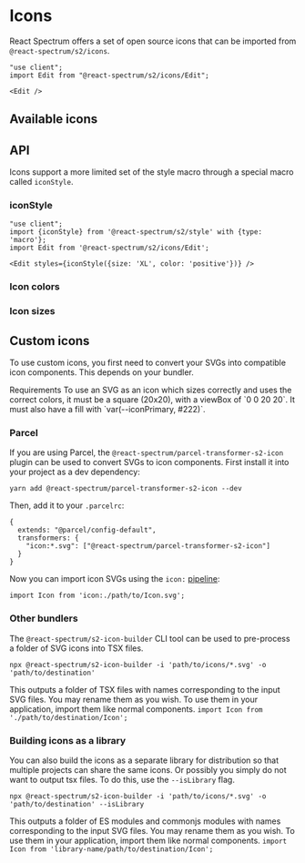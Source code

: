 

# Icons

<PageDescription>React Spectrum offers a set of open source icons that can be imported from `@react-spectrum/s2/icons`.</PageDescription>

```tsx render expanded
"use client";
import Edit from "@react-spectrum/s2/icons/Edit";

<Edit />
```

## Available icons

<IconCards />

## API

Icons support a more limited set of the style macro through a special macro called `iconStyle`.

### iconStyle

```tsx render expanded
"use client";
import {iconStyle} from '@react-spectrum/s2/style' with {type: 'macro'};
import Edit from '@react-spectrum/s2/icons/Edit';

<Edit styles={iconStyle({size: 'XL', color: 'positive'})} />
```

### Icon colors

<IconColors />

### Icon sizes

<IconSizes />

## Custom icons

To use custom icons, you first need to convert your SVGs into compatible icon components. This depends on your bundler.

<InlineAlert variant="notice">
  <Heading>Requirements</Heading>
  <Content>
    To use an SVG as an icon which sizes correctly and uses the correct colors, it must be a square (20x20), with a viewBox of `0 0 20 20`. It must also have a fill with `var(--iconPrimary, #222)`.
  </Content>
</InlineAlert>

### Parcel

If you are using Parcel, the `@react-spectrum/parcel-transformer-s2-icon` plugin can be used to convert SVGs to icon components. First install it into your project as a dev dependency:

`yarn add @react-spectrum/parcel-transformer-s2-icon --dev`

Then, add it to your `.parcelrc`:

```tsx
{
  extends: "@parcel/config-default",
  transformers: {
    "icon:*.svg": ["@react-spectrum/parcel-transformer-s2-icon"]
  }
}
```

Now you can import icon SVGs using the `icon:` [pipeline](https://parceljs.org/features/plugins/#named-pipelines):

`import Icon from 'icon:./path/to/Icon.svg';`

### Other bundlers

The `@react-spectrum/s2-icon-builder` CLI tool can be used to pre-process a folder of SVG icons into TSX files.

`npx @react-spectrum/s2-icon-builder -i 'path/to/icons/*.svg' -o 'path/to/destination'`

This outputs a folder of TSX files with names corresponding to the input SVG files. You may rename them as you wish. To use them in your application, import them like normal components.
`import Icon from './path/to/destination/Icon';`

### Building icons as a library

You can also build the icons as a separate library for distribution so that multiple projects can share the same icons. Or possibly you simply do not want to output tsx files.
To do this, use the `--isLibrary` flag.

`npx @react-spectrum/s2-icon-builder -i 'path/to/icons/*.svg' -o 'path/to/destination' --isLibrary`

This outputs a folder of ES modules and commonjs modules with names corresponding to the input SVG files. You may rename them as you wish. To use them in your application, import them like normal components.
`import Icon from 'library-name/path/to/destination/Icon';`
